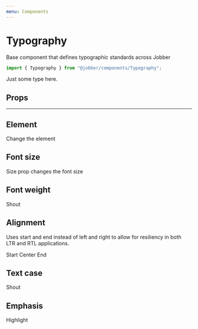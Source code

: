 ```yaml
---
menu: Components
---
```



# Typography

<ComponentStatus stage="pre" responsive="no" accessible="yes" />

Base component that defines typographic standards across Jobber

```ts
import { Typography } from "@jobber/components/Typography";
```

<Playground>
  <Typography>Just some type here.</Typography>
</Playground>

## Props

<Props of={Typography} />

---

## Element

<Playground>
  <Typography element="h1">Change the element</Typography>
</Playground>

## Font size

<Playground>
  <Typography size="extravagant">Size prop changes the font size</Typography>
</Playground>

## Font weight

<Playground>
  <Typography fontWeight="black">Shout</Typography>
</Playground>

## Alignment

Uses start and end instead of left and right to allow for resiliency in both LTR
and RTL applications.

<Playground>
  <Typography align="start">Start</Typography>
  <Typography align="center">Center</Typography>
  <Typography align="end">End</Typography>
</Playground>

## Text case

<Playground>
  <Typography textCase="uppercase">Shout</Typography>
</Playground>

## Emphasis

<Playground>
  <Typography element="span" emphasisType="highlight">
    Highlight
  </Typography>
</Playground>
